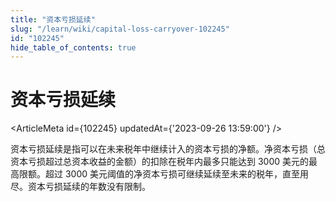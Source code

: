 ```yaml
---
title: "资本亏损延续"
slug: "/learn/wiki/capital-loss-carryover-102245"
id: "102245"
hide_table_of_contents: true
---
```



# 资本亏损延续

<ArticleMeta id={102245} updatedAt={'2023-09-26 13:59:00'} />
<div className='border-solid border-b border-t-0 my-4 border-[var(--ifm-color-gray-300)]' />

资本亏损延续是指可以在未来税年中继续计入的资本亏损的净额。净资本亏损（总资本亏损超过总资本收益的金额）的扣除在税年内最多只能达到 3000 美元的最高限额。超过 3000 美元阈值的净资本亏损可继续延续至未来的税年，直至用尽。资本亏损延续的年数没有限制。

